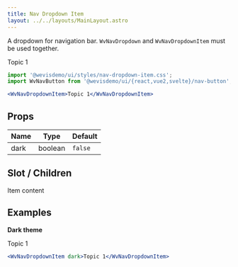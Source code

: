 ```yaml
---
title: Nav Dropdown Item
layout: ../../layouts/MainLayout.astro
---
```



A dropdown for navigation bar. `WvNavDropdown` and `WvNavDropdownItem` must be used together.

<div class="not-prose component-preview">
<WvNavDropdownItem>Topic 1</WvNavDropdownItem>
</div>

```jsx
import '@wevisdemo/ui/styles/nav-dropdown-item.css';
import WvNavButton from '@wevisdemo/ui/{react,vue2,svelte}/nav-button';
```

```jsx
<WvNavDropdownItem>Topic 1</WvNavDropdownItem>
```

## Props

| Name | Type    | Default |
| ---- | ------- | ------- |
| dark | boolean | `false` |

## Slot / Children

Item content

## Examples

**Dark theme**

<div class="not-prose component-preview-dark">
<WvNavDropdownItem dark>Topic 1</WvNavDropdownItem>
</div>

```jsx
<WvNavDropdownItem dark>Topic 1</WvNavDropdownItem>
```
